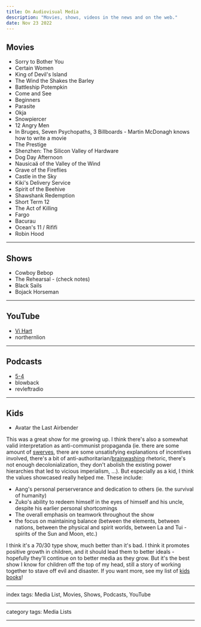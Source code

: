 ```yaml
---
title: On Audiovisual Media
description: "Movies, shows, videos in the news and on the web."
date: Nov 23 2022
---
```


## Movies

- Sorry to Bother You
- Certain Women
- King of Devil's Island
- The Wind the Shakes the Barley
- Battleship Potempkin
- Come and See
- Beginners
- Parasite
- Okja
- Snowpiercer
- 12 Angry Men
- In Bruges, Seven Psychopaths, 3 Billboards - Martin McDonagh knows how to write a movie
- The Prestige
- Shenzhen: The Silicon Valley of Hardware
- Dog Day Afternoon
- Nausicaä of the Valley of the Wind
- Grave of the Fireflies
- Castle in the Sky
- Kiki's Delivery Service
- Spirit of the Beehive
- Shawshank Redemption
- Short Term 12
- The Act of Killing
- Fargo
- Bacurau
- Ocean's 11 / Rififi
- Robin Hood

---

## Shows

- Cowboy Bebop
- The Rehearsal - (check notes)
- Black Sails
- Bojack Horseman

---

## YouTube

- [Vi Hart](/posts/on-vihart)
- northernlion

---

## Podcasts

- [5-4](/posts/on-five-four)
- blowback
- revleftradio

---

## Kids

- Avatar the Last Airbender

This was a great show for me growing up. I think there's also a somewhat valid interpretation as anti-communist propaganda (ie. there are some amount of [swerves](https://redsails.org/the-swerve/), there are some unsatisfying explanations of incentives involved, there's a bit of anti-authoritarian/[brainwashing](https://redsails.org/masses-elites-and-rebels/) rhetoric, there's not enough decolonialization, they don't abolish the existing power hierarchies that led to vicious imperialism, ...). But especially as a kid, I think the values showcased really helped me. These include:
- Aang's personal perserverance and dedication to others (ie. the survival of humanity)
- Zuko's ability to redeem himself in the eyes of himself and his uncle, despite his earlier personal shortcomings
- The overall emphasis on teamwork throughout the show
- the focus on maintaining balance (between the elements, between nations, between the physical and spirit worlds, between La and Tui - spirits of the Sun and Moon, etc.)

I think it's a 70/30 type show, much better than it's bad. I think it promotes positive growth in children, and it should lead them to better ideals - hopefully they'll continue on to better media as they grow. But it's the best show I know for children off the top of my head, still a story of working together to stave off evil and disaster. If you want more, see my list of [kids books](/posts/on-kids-books)!

---

index tags: Media List, Movies, Shows, Podcasts, YouTube

---

category tags: Media Lists

---
